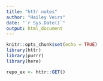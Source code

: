 ```yaml
---
title: "httr notes"
author: "Hailey Veirs"
date: "`r Sys.Date()`"
output: html_document
---
```


```r
knitr::opts_chunk$set(echo = TRUE)
library(httr)
library(purrr)
library(here)
```

```r
repo_ex <- httr::GET()
```


